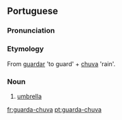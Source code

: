 ==Portuguese==

===Pronunciation===
{{IPA|/gwaʀdaˈʃuva/}}

===Etymology===
From [[guardar]] 'to guard' + [[chuva]] 'rain'.
===Noun===
# [[umbrella]]

[[fr:guarda-chuva]]
[[pt:guarda-chuva]]